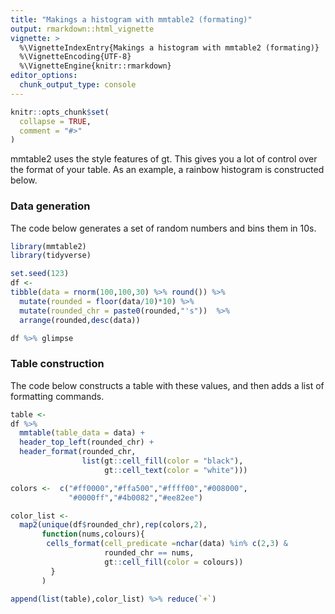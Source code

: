 ```yaml
---
title: "Makings a histogram with mmtable2 (formating)"
output: rmarkdown::html_vignette
vignette: >
  %\VignetteIndexEntry{Makings a histogram with mmtable2 (formating)}
  %\VignetteEncoding{UTF-8}
  %\VignetteEngine{knitr::rmarkdown}
editor_options: 
  chunk_output_type: console
---
```


```r
knitr::opts_chunk$set(
  collapse = TRUE,
  comment = "#>"
)
```


mmtable2 uses the style features of gt. This gives you a lot of control over the format of your table. As an example, a rainbow histogram is constructed below. 

### Data generation

The code below generates a set of random numbers and bins them in 10s.

```r
library(mmtable2)
library(tidyverse)

set.seed(123)
df <- 
tibble(data = rnorm(100,100,30) %>% round()) %>% 
  mutate(rounded = floor(data/10)*10) %>% 
  mutate(rounded_chr = paste0(rounded,"'s"))  %>% 
  arrange(rounded,desc(data))

df %>% glimpse
```

### Table construction

The code below constructs a table with these values, and then adds a list of formatting commands. 

```r
table <- 
df %>% 
  mmtable(table_data = data) +
  header_top_left(rounded_chr) + 
  header_format(rounded_chr, 
                list(gt::cell_fill(color = "black"),
                     gt::cell_text(color = "white")))

colors <-  c("#ff0000","#ffa500","#ffff00","#008000",
             "#0000ff","#4b0082","#ee82ee")

color_list <- 
  map2(unique(df$rounded_chr),rep(colors,2), 
       function(nums,colours){
        cells_format(cell_predicate =nchar(data) %in% c(2,3) & 
                     rounded_chr == nums, 
                     gt::cell_fill(color = colours))
         }
       )

append(list(table),color_list) %>% reduce(`+`)
```
